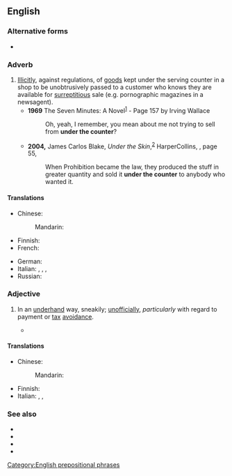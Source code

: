 {{also|under-the-counter}}

==English==

===Alternative forms===
* {{alter|en|under-the-counter}}

===Adverb===
{{en-adv|more}}

# [[illicitly|Illicitly]], against regulations, of [[goods]] kept under the serving counter in a shop to be unobtrusively passed to a customer who knows they are available for [[surreptitious]] sale (e.g. pornographic magazines in a newsagent).
#* '''1969''' The Seven Minutes: A Novel<sup>[http://books.google.co.uk/books?id=RUo_AAAAIAAJ&q=%22under+the+counter%22&dq=%22under+the+counter%22]</sup> - Page 157 by Irving Wallace
#*: Oh, yeah, I remember, you mean about me not trying to sell from '''under the counter'''?
#* '''2004,''' James Carlos Blake, ''Under the Skin'',<sup>[http://books.google.com/books?id=fDeZe9KuC4gC]</sup> HarperCollins, {{ISBN|0060542438}}, page 55,
#*: When Prohibition became the law, they produced the stuff in greater quantity and sold it '''under the counter''' to anybody who wanted it.

====Translations====
{{trans-top|illicitly}}
* Chinese:
*: Mandarin: {{t-needed|cmn}}
* Finnish: {{t|fi|[[tiski|tiskin]] [[alta]]}}
* French: {{t|fr|sous le comptoir}}
{{trans-mid}}
* German: {{t|de|unter dem Ladentisch}}
* Italian: {{t+|it|sottobanco}}, {{t+|it|illecitamente}}, {{t+|it|fraudolento}}, {{t+|it|subdolamente}}
* Russian: {{t+|ru|и́з-под полы́}}
{{trans-bottom}}

===Adjective===
{{en-adj}}

# {{lb|en|British|Ireland|colloquial}} In an [[underhand]] way, sneakily; [[unofficially]], ''particularly'' with regard to payment or [[tax]] [[avoidance]].
#* {{quote-web|en|title=Lawlor questioned at Planning probe|passage=This morning he said he could not remember exactly where or how the invoice was written. It was used to cover up an '''under the counter''' payment from the sale of his land in Lucan.|work=RTE News|date=19 Sept 2003|url=http://www.rte.ie/news/2003/0919/planning.html}}

====Translations====
{{trans-top|unofficially}}
* Chinese:
*: Mandarin: {{t-needed|cmn}}
{{trans-mid}}
* Finnish: {{t+|fi|pimeä}}
* Italian: {{t+|it|illecito}}, {{t+|it|fraudolento}}, {{t+|it|irregolare}}
{{trans-bottom}}

===See also===
* {{l|en|under the table}}
* {{l|en|off the books}}
* {{l|en|nixer}}
* {{l|en|over the counter}}

[[Category:English prepositional phrases]]